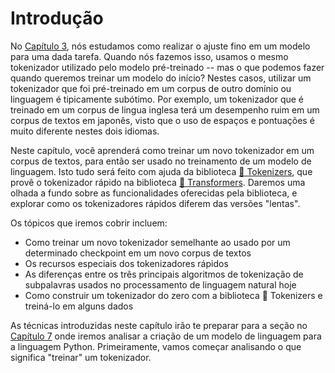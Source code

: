 # Introdução

No [Capítulo 3](/course/chapter3), nós estudamos como realizar o ajuste fino em um modelo para uma dada tarefa. Quando nós fazemos isso, usamos o mesmo tokenizador utilizado pelo modelo pré-treinado -- mas o que podemos fazer quando queremos treinar um modelo do início? Nestes casos, utilizar um tokenizador que foi pré-treinado em um corpus de outro domínio ou linguagem é tipicamente subótimo. Por exemplo, um tokenizador que é treinado em um corpus de lingua inglesa terá um desempenho ruim em um corpus de textos em japonês, visto que o uso de espaços e pontuações é muito diferente nestes dois idiomas.

Neste capítulo, você aprenderá como treinar um novo tokenizador em um corpus de textos, para então ser usado no treinamento de um modelo de linguagem. Isto tudo será feito com ajuda da biblioteca [🤗 Tokenizers](https://github.com/huggingface/tokenizers), que provê o tokenizador rápido na biblioteca [🤗 Transformers](https://github.com/huggingface/transformers). Daremos uma olhada a fundo sobre as funcionalidades oferecidas pela biblioteca, e explorar como os tokenizadores rápidos diferem das versões "lentas".

Os tópicos que iremos cobrir incluem:

* Como treinar um novo tokenizador semelhante ao usado por um determinado checkpoint em um novo corpus de textos
* Os recursos especiais dos tokenizadores rápidos
* As diferenças entre os três principais algoritmos de tokenização de subpalavras usados ​​no processamento de linguagem natural hoje
* Como construir um tokenizador do zero com a biblioteca 🤗 Tokenizers e treiná-lo em alguns dados

As técnicas introduzidas neste capítulo irão te preparar para a seção no [Capítulo 7](/course/chapter7/6) onde iremos analisar a criação de um modelo de linguagem para a linguagem Python. Primeiramente, vamos começar analisando o que significa "treinar" um tokenizador.
